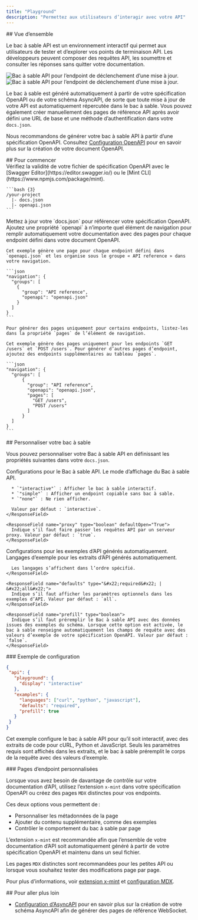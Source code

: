 ```yaml
---
title: "Playground"
description: "Permettez aux utilisateurs d’interagir avec votre API"
---
```


<div id="overview">
  ## Vue d’ensemble
</div>

Le bac à sable API est un environnement interactif qui permet aux utilisateurs de tester et d’explorer vos points de terminaison API. Les développeurs peuvent composer des requêtes API, les soumettre et consulter les réponses sans quitter votre documentation.

<Frame>
  <img src="/images/playground/API-playground-light.png" alt="Bac à sable API pour l’endpoint de déclenchement d’une mise à jour." className="block dark:hidden" />

  <img src="/images/playground/API-playground-dark.png" alt="Bac à sable API pour l’endpoint de déclenchement d’une mise à jour." className="hidden dark:block" />
</Frame>

Le bac à sable est généré automatiquement à partir de votre spécification OpenAPI ou de votre schéma AsyncAPI, de sorte que toute mise à jour de votre API est automatiquement répercutée dans le bac à sable. Vous pouvez également créer manuellement des pages de référence API après avoir défini une URL de base et une méthode d’authentification dans votre `docs.json`.

Nous recommandons de générer votre bac à sable API à partir d’une spécification OpenAPI. Consultez [Configuration OpenAPI](/fr/api-playground/openapi-setup) pour en savoir plus sur la création de votre document OpenAPI.

<div id="getting-started">
  ## Pour commencer
</div>

<Steps>
  <Step title="Ajoutez votre fichier de spécification OpenAPI.">
    <Info>
      Vérifiez la validité de votre fichier de spécification OpenAPI avec le [Swagger Editor](https://editor.swagger.io/) ou le [Mint CLI](https://www.npmjs.com/package/mint).
    </Info>

    ```bash {3}
    /your-project
      |- docs.json
      |- openapi.json
    ```
  </Step>

  <Step title="Configurez `docs.json`.">
    Mettez à jour votre `docs.json` pour référencer votre spécification OpenAPI. Ajoutez une propriété `openapi` à n’importe quel élément de navigation pour remplir automatiquement votre documentation avec des pages pour chaque endpoint défini dans votre document OpenAPI.

    Cet exemple génère une page pour chaque endpoint défini dans `openapi.json` et les organise sous le groupe « API reference » dans votre navigation.

    ```json
    "navigation": {
      "groups": [
        {
          "group": "API reference",
          "openapi": "openapi.json"
        }
      ]
    }
    ```

    Pour générer des pages uniquement pour certains endpoints, listez-les dans la propriété `pages` de l’élément de navigation.

    Cet exemple génère des pages uniquement pour les endpoints `GET /users` et `POST /users`. Pour générer d’autres pages d’endpoint, ajoutez des endpoints supplémentaires au tableau `pages`.

    ```json
    "navigation": {
      "groups": [
          {
            "group": "API reference",
            "openapi": "openapi.json",
            "pages": [
              "GET /users",
              "POST /users"
            ]
          }
      ]
    }
    ```
  </Step>
</Steps>

<div id="customizing-your-playground">
  ## Personnaliser votre bac à sable
</div>

Vous pouvez personnaliser votre Bac à sable API en définissant les propriétés suivantes dans votre `docs.json`.

<ResponseField name="playground" type="object">
  Configurations pour le Bac à sable API.

  <Expandable title="playground" defaultOpen="True">
    <ResponseField name="display" type="&#x22;interactive&#x22; | &#x22;simple&#x22; | &#x22;none&#x22;">
      Le mode d’affichage du Bac à sable API.

      * `"interactive"` : Afficher le bac à sable interactif.
      * `"simple"` : Afficher un endpoint copiable sans bac à sable.
      * `"none"` : Ne rien afficher.

      Valeur par défaut : `interactive`.
    </ResponseField>

    <ResponseField name="proxy" type="boolean" defaultOpen="True">
      Indique s’il faut faire passer les requêtes API par un serveur proxy. Valeur par défaut : `true`.
    </ResponseField>
  </Expandable>
</ResponseField>

<ResponseField name="examples" type="object">
  Configurations pour les exemples d’API générés automatiquement.

  <Expandable title="examples" defaultOpen="True">
    <ResponseField name="languages" type="array of string">
      Langages d’exemple pour les extraits d’API générés automatiquement.

      Les langages s’affichent dans l’ordre spécifié.
    </ResponseField>

    <ResponseField name="defaults" type="&#x22;required&#x22; | &#x22;all&#x22;">
      Indique s’il faut afficher les paramètres optionnels dans les exemples d’API. Valeur par défaut : `all`.
    </ResponseField>

    <ResponseField name="prefill" type="boolean">
      Indique s’il faut préremplir le Bac à sable API avec des données issues des exemples du schéma. Lorsque cette option est activée, le bac à sable renseigne automatiquement les champs de requête avec des valeurs d’exemple de votre spécification OpenAPI. Valeur par défaut : `false`.
    </ResponseField>
  </Expandable>
</ResponseField>

<div id="example-configuration">
  ### Exemple de configuration
</div>

```json
{
 "api": {
   "playground": {
     "display": "interactive"
   },
   "examples": {
     "languages": ["curl", "python", "javascript"],
     "defaults": "required",
     "prefill": true
   }
 }
}
```

Cet exemple configure le bac à sable API pour qu’il soit interactif, avec des extraits de code pour cURL, Python et JavaScript. Seuls les paramètres requis sont affichés dans les extraits, et le bac à sable préremplit le corps de la requête avec des valeurs d’exemple.

<div id="custom-endpoint-pages">
  ### Pages d’endpoint personnalisées
</div>

Lorsque vous avez besoin de davantage de contrôle sur votre documentation d’API, utilisez l’extension `x-mint` dans votre spécification OpenAPI ou créez des pages `MDX` distinctes pour vos endpoints.

Ces deux options vous permettent de :

* Personnaliser les métadonnées de la page
* Ajouter du contenu supplémentaire, comme des exemples
* Contrôler le comportement du bac à sable par page

L’extension `x-mint` est recommandée afin que l’ensemble de votre documentation d’API soit automatiquement généré à partir de votre spécification OpenAPI et maintenu dans un seul fichier.

Les pages `MDX` distinctes sont recommandées pour les petites API ou lorsque vous souhaitez tester des modifications page par page.

Pour plus d’informations, voir [extension x-mint](/fr/api-playground/openapi-setup#x-mint-extension) et [configuration MDX](/fr/api-playground/mdx/configuration).

<div id="further-reading">
  ## Pour aller plus loin
</div>

* [Configuration d’AsyncAPI](/fr/api-playground/asyncapi/setup) pour en savoir plus sur la création de votre schéma AsyncAPI afin de générer des pages de référence WebSocket.